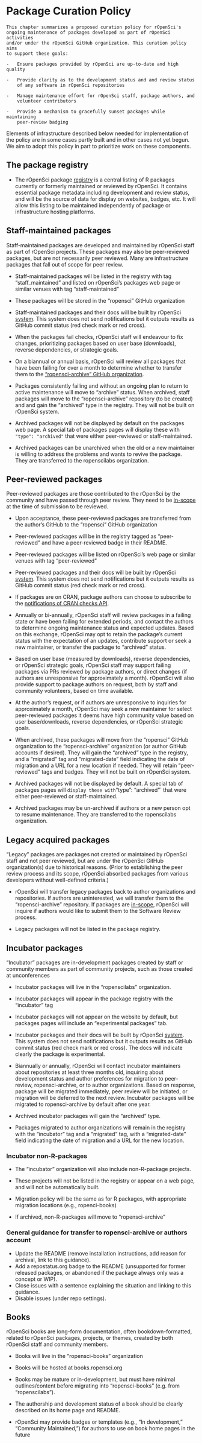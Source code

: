 # Package Curation Policy {#curationpolicy}

```block
This chapter summarizes a proposed curation policy for rOpenSci's
ongoing maintenance of packages developed as part of rOpenSci activities
and/or under the rOpenSci GitHub organization. This curation policy aims
to support these goals:

-   Ensure packages provided by rOpenSci are up-to-date and high quality

-   Provide clarity as to the development status and and review status
    of any software in rOpenSci repositories

-   Manage maintenance effort for rOpenSci staff, package authors, and
    volunteer contributors

-   Provide a mechanism to gracefully sunset packages while maintaining
    peer-review badging

```

Elements of infrastructure described
below needed for implementation of the policy are in some cases partly
built and in other cases not yet begun. We aim to adopt this policy in
part to prioritize work on these components.

## The package registry

-   The rOpenSci package
[registry](https://github.com/ropensci/roregistry)
is a central listing of R packages currently or formerly
maintained or reviewed by rOpenSci. It contains essential package
metadata including development and review status, and will be the
source of data for display on websites, badges, etc. It will allow
this listing to be maintained independently of package or
infrastructure hosting platforms.

## Staff-maintained packages

Staff-maintained packages are developed and maintained by rOpenSci staff
as part of rOpenSci projects. These packages may also be peer-reviewed
packages, but are not necessarily peer reviewed. Many are infrastructure
packages that fall out of scope for peer review.

-   Staff-maintained packages will be listed in the registry with tag
    "staff_maintained" and listed on rOpenSci's packages web page or similar
    venues with tag "staff-maintained"

-   These packages will be stored in the "ropensci" GitHub
    organization

-   Staff-maintained packages and their docs will be built by rOpenSci 
    [system](https://status.ropensci.org/). This system does not send notifications 
    but it outputs results as GitHub commit status (red check mark or red cross).

-   When the packages fail checks, rOpenSci staff will endeavour to fix
    changes, prioritizing packages based on user base (downloads),
    reverse dependencies, or strategic goals.

-   On a biannual or annual basis, rOpenSci will review all packages
    that have been failing for over a month to determine whether to transfer them to the ["ropensci-archive" GitHub organization](https://github.com/ropensci-archive).

-   Packages consistently failing and without an ongoing plan to return
    to active maintenance will move to "archive" status. When
    archived, staff packages will move to the "ropensci-archive"
    repository (to be created) and and gain the "archived" type in
    the registry. They will not be built on rOpenSci system.

-   Archived packages will not be displayed by default on the packages
    web page. A special tab of packages pages will display
    these with `"type": "archived"`
     that were either peer-reviewed or staff-maintained.

-   Archived packages can be unarchived when the old or a new maintainer
    is willing to address the problems and wants to revive the
    package. They are transferred to the ropenscilabs organization.

## Peer-reviewed packages

Peer-reviewed packages are those contributed to the rOpenSci by the
community and have passed through peer review. They need to be
[in-scope](#aims-and-scope)
at the time of submission to be reviewed.

-   Upon acceptance, these peer-reviewed packages are transferred from
    the author's GitHub to the "ropensci" GitHub organization

-   Peer-reviewed packages will be in the registry tagged as
    "peer-reviewed" and have a peer-reviewed badge in their README.

-   Peer-reviewed packages will be listed on rOpenSci's web page or
    similar venues with tag "peer-reviewed"

-   Peer-reviewed packages and their docs will be built by rOpenSci 
    [system](https://status.ropensci.org/). This system does not send notifications 
    but it outputs results as GitHub commit status (red check mark or red cross).

-   If packages are on CRAN, package authors can choose to subscribe to the [notifications 
    of CRAN checks API](https://docs.cranchecks.info/#notifications).

-   Annually or bi-annually, rOpenSci staff will review packages in a
    failing state or have been failing for extended periods, and
    contact the authors to determine ongoing maintenance status and
    expected updates. Based on this exchange, rOpenSci may opt to
    retain the package's current status with the expectation of an
    updates, contribute support or seek a new maintainer, or transfer
    the package to "archived" status.

-   Based on user base (measured by downloads), reverse dependencies, or
    rOpenSci strategic goals, rOpenSci staff may support failing
    packages via PRs reviewed by package authors, or direct changes
    (if authors are unresponsive for approximately a month). rOpenSci
    will also provide support to package authors on request, both by
    staff and community volunteers, based on time available.

-   At the author's request, or if authors are unresponsive to
    inquiries for approximately a month, rOpenSci may seek a new
    maintainer for select peer-reviewed packages it deems have high
    community value based on user base/downloads, reverse
    dependencies, or rOpenSci strategic goals.

-   When archived, these packages will move from the "ropensci" GitHub
    organization to the "ropensci-archive" organization (or author
    GitHub accounts if desired). They will gain the "archived" type
    in the registry, and a "migrated" tag and "migrated-date"
    field indicating the date of migration and a URL for a new
    location if needed. They will retain "peer-reviewed" tags and
    badges. They will not be built on rOpenSci system.

-   Archived packages will not be displayed by default. A special tab of packages
   pages will `display these with `"type": "archived"`
     that were either peer-reviewed or staff-maintained.
    
-   Archived packages may be un-archived if authors or a new person
    opt to resume maintenance. They are transferred to the ropenscilabs organization.

## Legacy acquired packages

"Legacy" packages are packages not created or maintained by rOpenSci
staff and not peer reviewed, but are under the rOpenSci GitHub
organization(s) due to historical reasons. (Prior to establishing the
peer review process and its scope, rOpenSci absorbed packages from
various developers without well-defined criteria.)

-   rOpenSci will transfer legacy packages back to author organizations
    and repositories. If authors are uninterested, we will transfer
    them to the "ropensci-archive" repository. If packages are
    [in-scope](https://devguide.ropensci.org/policies.html#aims-and-scope),
    rOpenSci will inquire if authors would like to submit them to the
    Software Review process.

-   Legacy packages will not be listed in the package registry.

## Incubator packages

"Incubator" packages are in-development packages created by staff or
community members as part of community projects, such as those created
at unconferences

-   Incubator packages will live in the "ropenscilabs" organization.

-   Incubator packages will appear in the package registry with the
    "incubator" tag

-   Incubator packages will not appear on the website by default, but
    packages pages will include an "experimental packages" tab.
    
-   Incubator packages and their docs will be built by rOpenSci 
    [system](https://status.ropensci.org/). This system does not send notifications 
    but it outputs results as GitHub commit status (red check mark or red cross).
    The docs will indicate clearly the package is experimental.

-   Biannually or annually, rOpenSci will contact incubator maintainers
    about repositories at least three months old, inquiring about
    development status and author preferences for migration to
    peer-review, ropensci-archive, or to author organizations. Based
    on response, package will be migrated immediately, peer review
    will be initiated, or migration will be deferred to the next
    review. Incubator packages will be migrated to ropensci-archive by
    default after one year.

-   Archived incubator packages will gain the "archived" type.

-   Packages migrated to author organizations will remain in the
    registry with the "incubator" tag and a "migrated" tag, with a
    "migrated-date" field indicating the date of migration and a URL
    for the new location.

### Incubator non-R-packages

-   The "incubator" organization will also include non-R-package
    projects.

-   These projects will not be listed in the registry or appear on a web
    page, and will not be automatically built.

-   Migration policy will be the same as for R packages, with
    appropriate migration locations (e.g., ropenci-books)

-   If archived, non-R-packages will move to "ropensci-archive"

### General guidance for transfer to ropensci-archive or authors account

- Update the README (remove installation instructions, add reason for archival,
  link to this guidance).
- Add a repostatus.org badge to the README (unsupported for former released packages, 
  or abandoned if the package always only was a concept or WIP).
- Close issues with a sentence explaining the situation and linking to this guidance.
- Disable issues (under repo settings).

## Books

rOpenSci books are long-form documentation, often bookdown-formatted,
related to rOpenSci packages, projects, or themes, created by both
rOpenSci staff and community members.

-   Books will live in the "ropensci-books" organization

-   Books will be hosted at books.ropensci.org

-   Books may be mature or in-development, but must have minimal
    outlines/content before migrating into "ropensci-books" (e.g.
    from "ropenscilabs").

-   The authorship and development status of a book should be clearly
    described on its home page and README.

-   rOpenSci may provide badges or templates (e.g., "In development,"
    "Community Maintained,") for authors to use on book home pages
    in the future
